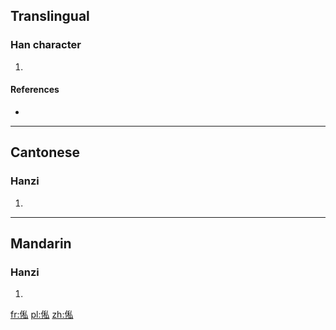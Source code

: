 ==Translingual==

===Han character===
{{Han char|rn=9|rad=人|as=07|sn=9|four=2223<sub>0</sub>|canj=人竹木戈 (OHDI)|ids=⿰[[亻]][[私]]}}

# {{defn|Han|sort=人07}}

====References====
* {{Han ref|kx=0106.041|hdz=10162.141|uh=4FEC|ud=20460|bh=CDEF|bd=52719}}

----

==Cantonese==

===Hanzi===
{{yue-hanzi|jyut=[[si1]]|y=si1}}

# {{defn|lang=yue|sort=人07}}

----

==Mandarin==

===Hanzi===
{{cmn-hanzi|pin=[[si]]|wg=ssu}}

# {{defn|lang=cmn|sort=人07}}

[[fr:俬]]
[[pl:俬]]
[[zh:俬]]